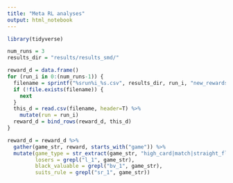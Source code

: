 ```yaml
---
title: "Meta RL analyses"
output: html_notebook
---
```


```r
library(tidyverse)
```

```r
num_runs = 3
results_dir = "results/results_smd/"
```

```r
reward_d = data.frame()
for (run_i in 0:(num_runs-1)) {
  filename = sprintf("%srun%i_%s.csv", results_dir, run_i, "new_rewards")
  if (!file.exists(filename)) {
    next
  }
  this_d = read.csv(filename, header=T) %>%
    mutate(run = run_i)
  reward_d = bind_rows(reward_d, this_d)
}

reward_d = reward_d %>%
  gather(game_str, reward, starts_with("game")) %>%
  mutate(game_type = str_extract(game_str, "high_card|match|straight_flush|pairs_and_high|sum_under"),
         losers = grepl("l_1", game_str),
         black_valuable = grepl("bv_1", game_str),
         suits_rule = grepl("sr_1", game_str))
```

